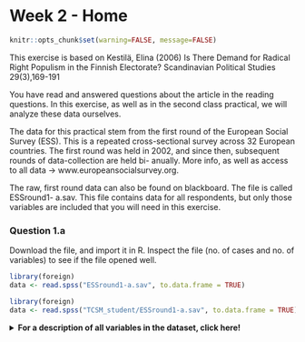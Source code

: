 # Week 2 - Home

```r
knitr::opts_chunk$set(warning=FALSE, message=FALSE)
```
This exercise is based on Kestilä, Elina (2006) Is There Demand for Radical Right 
Populism in the Finnish Electorate? Scandinavian Political Studies 29(3),169-191 
 
You have read and answered questions about the article in the reading questions. In this 
exercise, as well as in the second class practical, we will analyze these data ourselves. 

The data for this practical stem from the first round of the European Social Survey (ESS). 
This is a repeated cross-sectional survey across 32 European countries. The first round 
was held in 2002, and since then, subsequent rounds of data-collection are held bi-
anually. More info, as well as access to all data -> www.europeansocialsurvey.org. 

The raw, first round data can also be found on blackboard. The file is called ESSround1-
a.sav. This file contains data for all respondents, but only those variables are included 
that you will need in this exercise. 

### Question 1.a

Download the file, and import it in R. Inspect the file (no. of cases and no. of variables) to see if the file opened well. 

```r
library(foreign)
data <- read.spss("ESSround1-a.sav", to.data.frame = TRUE)
```
```r
library(foreign)
data <- read.spss("TCSM_student/ESSround1-a.sav", to.data.frame = TRUE)
```

<details>
  <summary><b>For a description of all variables in the dataset, click here!</b></summary>
```r
desc <- c("Title of dataset",
"ESS round",
"Edition",
"Production date",
"Country",
"Respondent's identification number",
"Trust in the legal system",
"Trust in the police",
"Trust in the United Nations",
"Trust in the European Parliament",
"Trust in country's parliament",
"State of health services in country nowadays",
"State of education in country nowadays",
"How satisfied with present state of economy in country",
"How satisfied with the national government",
"How satisfied with the way democracy works in country",
"Politicians interested in votes rather than peoples opinions",
"Politicians in general care what people like respondent think",
"Trust in politicians",
"Allow many/few immigrants of same race/ethnic group as majority",
"Allow many/few immigrants of different race/ethnic group from majority",
"Allow many/few immigrants from richer countries in Europe",
"Allow many/few immigrants from poorer countries in Europe",
"Allow many/few immigrants from richer countries outside Europe",
"Allow many/few immigrants from poorer countries outside Europe",
"Qualification for immigration: christian background",
"Qualification for immigration: be white",
"Average wages/salaries generally brought down by immigrants",
"Immigrants harm economic prospects of the poor more than the rich",
"Immigrants take jobs away in country or create new jobs",
"Taxes and services: immigrants take out more than they put in or less",
"Immigration bad or good for country's economy",
"Country's cultural life undermined or enriched by immigrants",
"Immigrants make country worse or better place to live",
"Immigrants make country's crime problems worse or better",
"Richer countries should be responsible for accepting people from poorer countries",
"Better for a country if almost everyone share customs and traditions",
"Better for a country if a variety of different religions",
"Country has more than its fair share of people applying refugee status",
"People applying refugee status allowed to work while cases considered",
"Government should be generous judging applications for refugee status",
"Most refugee applicants not in real fear of persecution own countries",
"Financial support to refugee applicants while cases considered",
"Granted refugees should be entitled to bring close family members",
"Gender",
"Year of birth",
"Highest level of education",
"Years of full-time education completed",
"How interested in politics",
"Placement on left right scale")

library(kableExtra)

kable(data.frame(Variable = names(data), Description = desc)) %>%
  kable_styling(bootstrap_options = c("striped", "hover"))

```

### Question 1.b

The ESS-file contains much more information than we need to re-analyze the paper by 
Kestilä. We need to reduce the number of cases, in order to make the file more 
manageable, and make sure our results pertain to our target population.  

Kestilä only uses data from ten countries: `c("Austria", "Belgium", "Denmark", "Finland", "France", "Germany", "Italy", "Netherlands", "Norway", "Sweden")`.

As explained in the tutorial chapters at the beginning of this GitBook, it is possible to select rows from the data. In this case, we will select only rows from these countries by means of boolean indexing, using the `%in%` function to check if the value of `$cntry` is in the list.

*Hint: Use* `[]; %in%`

<details>
  <summary>Click for explanation</summary>
```r
df <- data[data$cntry %in% c("Austria", "Belgium", "Denmark", "Finland", "France", "Germany", "Italy", "Netherlands", "Norway", "Sweden"), ]
```
\details


### Question 1.c

Inspect the data file again to see whether step 1b went ok.

### Question 1.d 

Before we can start the analyses, we first need to screen the 
data. What are the things we need to watch for? (think about your earlier 
statistics-courses)?

<details>
  <summary>Click for explanation</summary>
  This question is open to interpretation. One thing you might notice is that all variables the authors used are currently coded as factor variables (e.g., "Factor w/ 11 levels"):

```r
library(tidySEM)
descriptives(df)
levels(df$trstlgl)
```

In keeping with conventions, we could treat ordinal Likert scales with >5 levels as continuous. We can either re-code the data, or prevent `read.spss()` from coding these variables as factors when it reads the data. Here is code for both approaches.

#### Re-coding factors to numeric

We can convert a factor to numeric using the function `as.numeric()`. However, in this case, we have `r 45-7` variables to convert - that's a lot of code.

Thankfully, there is a function to apply this transformation to each column of the data: `lapply()`, short for list apply. This function takes each list element (column of the `data.frame`), and applies the function `as.numeric()` to it:

```r
df[7:44] <- lapply(df[7:44], as.numeric)
```

#### Reading data without coding factors

An alternative solution is to prevent the function `read.spss()` from using value labels to code variables as factors when the data are loaded. However, we're not going to use this right now, so the information below is merely illustrative:

```r
# The option use.value.labels = FALSE stops the function from coding factors:
data <- read.spss("ESSround1-a.sav", to.data.frame = TRUE, use.value.labels = FALSE)
# Then, re-select the subset of data. The countries are now also unlabeled, so
# we select them by number:
df <- data[data$cntry %in% c(21,18,17,15,9,8,6,5,2,1), ]
```

\details

### Question 1.e

Aside from screening variables by looking at summary statistics, we can also plot their distributions. You already know how to do this for one single variable.
Yet it is not very difficult to plot all variables in a data.frame.
To do this, we need to turn the data from "wide format" (one column per variable)
into "long format" (one column with the variable names, one column with the values).
The package `tidyr` has a convenient function to reshape data to long format:
`pivot_longer()`.

First, make a long data.frame containing variables 7:44.

```r
install.packages("tidyr")
library(tidyr)
df_plot <- df[7:44]
df_plot <- pivot_longer(df_plot, names(df_plot))
```
```r
library(tidyr)
df_plot <- df[7:44]
df_plot <- pivot_longer(df_plot, names(df_plot))
```

Next, we can plot the data - using `geom_histogram()`, `geom_density()` or `geom_boxplot()` as before. A new additional function allows us to make separate plots for each variable: `+ facet_wrap(~name, scales = "free_x")`.

<details>
  <summary>Click for explanation</summary>

```r
library(ggplot2)
ggplot(df_plot, aes(x = value)) + geom_histogram() + facet_wrap(~name, scales = "free_x")
```

Notice the fact that you can see that the scales are actually categorical (because of the gaps between bars), and that most variables look relatively normally distributed despite being categorical. It's probably fine to treat them as continuous.
\details

### Question 1.f

Check the scale descriptives table again. Are there any incorrectly coded missing value labels, or other inexplicable values?

### Question 1.g

The first step in re-analyzing data is replicating the results from the paper by 
Kestilä. Run a Principal Component Analysis using `psych::principal()`, and 
choose the exact same specification as Kestilä concerning estimation method, 
rotation etc. Do two analyses: one for trust in politics, and one for attitudes towards immigration. Remember that you can view the help file for `psych::principal()` by running
`?psych::principal`.

*Hint: Use* `psych::principal()`

<details>
  <summary>Click for explanation</summary>

#### Trust in politics

Kestilä extracted three components, with VARIMAX rotation. When we print the results, we can hide all factor loadings smaller than the smallest one in their table, to make it easier to read:
  
```r
library(psych)
pca_trust <- principal(df[, 7:19], nfactors = 3, rotate = "varimax")
print(pca_trust, cut = .3, digits =3)
```

For attitude towards immigration, Kestilä extracted five components, with VARIMAX rotation:
  
```r
library(psych)
pca_att <- principal(df[, 20:44], nfactors = 5, rotate = "varimax")
print(pca_att, cut = .3)
```
</details>

### Question 1.h

<!-- Video here about extracting factor scores-->
Extract the PCA factor scores from the results objects, and add them to the data.frame. Give the PCA scores informative names, based on your interpretation of the factor loadings, so that you understand what they summarize. 

*Hint: Use* `$; colnames(); cbind()`

<details>
  <summary>Click for explanation</summary>
Extracting factor scores

The factor scores are inside of the results objects. Use the `$` operator to access them:

```r
head(pca_att$scores)
```

We're going to give these factor scores some informative names, and add them to our data.frame. **You should give them different, informative names based on the meaning of the factors!**

```r
# Print names
colnames(pca_att$scores)
# Change names
colnames(pca_att$scores) <- c("Att1", "Att2", "Att3", "Att4", "Att5")
colnames(pca_trust$scores) <- c("Trust1", "Trust2", "Trust3")
# Add columns
df <- cbind(df, pca_trust$scores, pca_att$scores)
```

\details


### Question 1.i

Are you able to replicate her results? 

<details>
  <summary>Click for explanation</summary>
  No, probably not. The team of teachers was unable to reproduce this analysis, even though it should be pretty easy to do so...

\details


### Question 1.j

Save your syntax and bring your data and syntax to the practical on Thursday.

